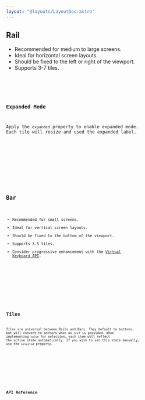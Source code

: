 ```yaml
---
layout: "@layouts/LayoutDoc.astro"
---
```




## Rail

- Recommended for medium to large screens.
- Ideal for horizontal screen layouts.
- Should be fixed to the left or right of the viewport.
- Supports 3-7 tiles.

<Preview client:load>
  <Fragment slot="preview">
    <Example client:load />
  </Fragment>
  <Fragment slot="code">
    <Code code={ExampleRaw} lang="tsx" />
  </Fragment>
</Preview>

### Expanded Mode

Apply the `expanded` property to enable expanded mode. Each tile will resize and used the expanded label.

<Preview client:load>
  <Fragment slot="preview">
    <ExampleExpanded client:load />
  </Fragment>
  <Fragment slot="code">
    <Code code={ExampleExpandedRaw} lang="tsx" />
  </Fragment>
</Preview>

## Bar

- Recommended for small screens.
- Ideal for vertical screen layouts.
- Should be fixed to the bottom of the viewport.
- Supports 3-5 tiles.
- Consider progressive enhancement with the [Virtual Keyboard API](https://developer.mozilla.org/en-US/docs/Web/API/VirtualKeyboard_API).

<Preview client:load>
  <Fragment slot="preview">
    <ExampleBar client:load />
  </Fragment>
  <Fragment slot="code">
    <Code code={ExampleBarRaw} lang="tsx" />
  </Fragment>
</Preview>

## Tiles

Tiles are universal between Rails and Bars. They default to buttons, but will convert to anchors when an `href` is provided. When implementing `value` for selection, each item will reflect the active state automatically. If you wish to set this state manually, use the `selected` property.

<Preview client:load>
  <Fragment slot="preview">
    <ExampleTiles client:load />
  </Fragment>
  <Fragment slot="code">
    <Code code={ExampleTilesRaw} lang="tsx" />
  </Fragment>
</Preview>

## API Reference

<ApiTable />
